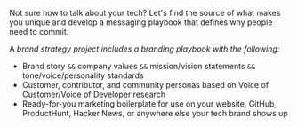 Not sure how to talk about your tech? Let's find the source of what makes you unique and develop a messaging playbook
that defines why people need to commit.

A *brand strategy project includes a branding playbook with the following:*

- Brand story `&&` company values `&&` mission/vision statements `&&` tone/voice/personality standards
- Customer, contributor, and community personas based on Voice of Customer/Voice of Developer research
- Ready-for-you marketing boilerplate for use on your website, GitHub, ProductHunt, Hacker News, or anywhere else your
  tech brand shows up